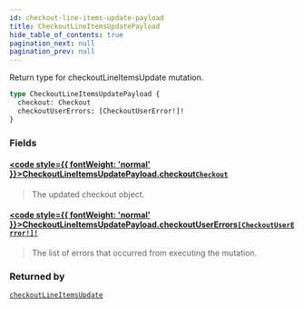 ```yaml
---
id: checkout-line-items-update-payload
title: CheckoutLineItemsUpdatePayload
hide_table_of_contents: true
pagination_next: null
pagination_prev: null
---
```








Return type for checkoutLineItemsUpdate mutation.

```graphql
type CheckoutLineItemsUpdatePayload {
  checkout: Checkout
  checkoutUserErrors: [CheckoutUserError!]!
}
```


### Fields

#### [<code style={{ fontWeight: 'normal' }}>CheckoutLineItemsUpdatePayload.<b>checkout</b></code>](#)<Bullet />[`Checkout`](/objects/checkout) <Badge class="secondary" text="object"/>
> The updated checkout object.
> 

#### [<code style={{ fontWeight: 'normal' }}>CheckoutLineItemsUpdatePayload.<b>checkoutUserErrors</b></code>](#)<Bullet />[`[CheckoutUserError!]!`](/objects/checkout-user-error) <Badge class="secondary" text="non-null"/> <Badge class="secondary" text="object"/>
> The list of errors that occurred from executing the mutation.
> 



### Returned by

[`checkoutLineItemsUpdate`](/mutations/checkout-line-items-update)  <Badge class="secondary" text="mutation"/>



